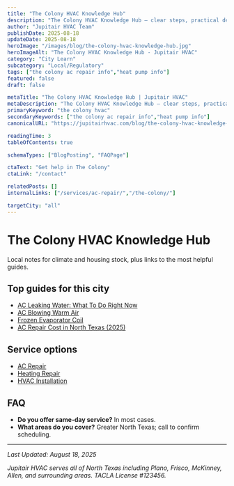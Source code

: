 ```yaml
---
title: "The Colony HVAC Knowledge Hub"
description: "The Colony HVAC Knowledge Hub — clear steps, practical detail, and when to call a pro in North Texas."
author: "Jupitair HVAC Team"
publishDate: 2025-08-18
updateDate: 2025-08-18
heroImage: "/images/blog/the-colony-hvac-knowledge-hub.jpg"
heroImageAlt: "The Colony HVAC Knowledge Hub - Jupitair HVAC"
category: "City Learn"
subcategory: "Local/Regulatory"
tags: ["the colony ac repair info","heat pump info"]
featured: false
draft: false

metaTitle: "The Colony HVAC Knowledge Hub | Jupitair HVAC"
metaDescription: "The Colony HVAC Knowledge Hub — clear steps, practical detail, and when to call a pro in North Texas."
primaryKeyword: "the colony hvac"
secondaryKeywords: ["the colony ac repair info","heat pump info"]
canonicalURL: "https://jupitairhvac.com/blog/the-colony-hvac-knowledge-hub"

readingTime: 3
tableOfContents: true

schemaTypes: ["BlogPosting", "FAQPage"]

ctaText: "Get help in The Colony"
ctaLink: "/contact"

relatedPosts: []
internalLinks: ["/services/ac-repair/","/the-colony/"]

targetCity: "all"
---
```



# The Colony HVAC Knowledge Hub

Local notes for climate and housing stock, plus links to the most helpful guides.


## Top guides for this city
- [AC Leaking Water: What To Do Right Now](/learn/ac-leaking-water-what-to-do)
- [AC Blowing Warm Air](/learn/ac-blowing-warm-air)
- [Frozen Evaporator Coil](/learn/frozen-evaporator-coil)
- [AC Repair Cost in North Texas (2025)](/learn/ac-repair-cost-north-texas-2025)



<BlogCTA variant="inline" />

## Service options
- [AC Repair](/services/ac-repair/)
- [Heating Repair](/services/heating-repair/)
- [HVAC Installation](/services/hvac-installation/)


## FAQ
- **Do you offer same‑day service?** In most cases.
- **What areas do you cover?** Greater North Texas; call to confirm scheduling.

---

<BlogCTA variant="end" />

*Last Updated: August 18, 2025*

*Jupitair HVAC serves all of North Texas including Plano, Frisco, McKinney, Allen, and surrounding areas. TACLA License #123456.*
